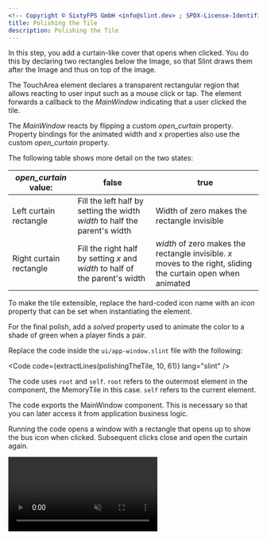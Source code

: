 ```yaml
---
<!-- Copyright © SixtyFPS GmbH <info@slint.dev> ; SPDX-License-Identifier: MIT -->
title: Polishing the Tile
description: Polishing the Tile
---
```



In this step, you add a curtain-like cover that opens when clicked. You do this by declaring two rectangles
below the <span class="hljs-built_in">Image</span>, so that Slint draws them after the Image and thus on top of the image.

The <span class="hljs-built_in">TouchArea</span> element declares a transparent rectangular region that allows
reacting to user input such as a mouse click or tap. The element forwards a callback to the <em>MainWindow</em> indicating that a user clicked the tile.

The <em>MainWindow</em> reacts by flipping a custom <em>open_curtain</em> property.
Property bindings for the animated width and x properties also use the custom <em>open_curtain</em> property.

The following table shows more detail on the two states:

| _open_curtain_ value:   | false                                                                        | true                                                                                                          |
| ----------------------- | ---------------------------------------------------------------------------- | ------------------------------------------------------------------------------------------------------------- |
| Left curtain rectangle  | Fill the left half by setting the width _width_ to half the parent's width   | Width of zero makes the rectangle invisible                                                                   |
| Right curtain rectangle | Fill the right half by setting _x_ and _width_ to half of the parent's width | _width_ of zero makes the rectangle invisible. _x_ moves to the right, sliding the curtain open when animated |

To make the tile extensible, replace the hard-coded icon name with an _icon_
property that can be set when instantiating the element.

For the final polish, add a
_solved_ property used to animate the color to a shade of green when a player finds a pair.

Replace the code inside the `ui/app-window.slint` file with the following:


<Code code={extractLines(polishingTheTile, 10, 61)} lang="slint" />

The code uses `root` and `self`. `root` refers to the outermost
element in the component, the <span class="hljs-title">MemoryTile</span> in this case. `self` refers
to the current element.

The code exports the <span class="hljs-title">MainWindow</span> component. This is necessary so that you can later access it
from application business logic.

Running the code opens a window with a rectangle that opens up to show the bus icon when clicked. Subsequent clicks close and open the curtain again.

<video autoplay loop muted playsinline src="https://slint.dev/blog/memory-game-tutorial/polishing-the-tile.mp4"></video>
